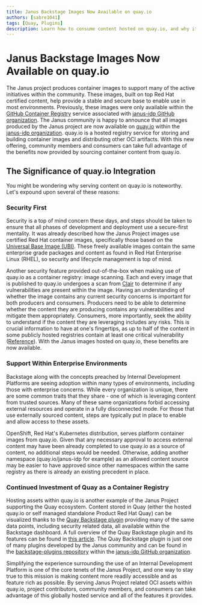```yaml
---
title: Janus Backstage Images Now Available on quay.io
authors: [sabre1041]
tags: [Quay, Plugins]
description: Learn how to consume content hosted on quay.io, and why it matters!
---
```


# Janus Backstage Images Now Available on quay.io
The Janus project produces container images to support many of the active initiatives within the community. These images, built on top Red Hat certified content, help provide a stable and secure base to enable use in most environments. Previously, these images were only available within the [GitHub Container Registry](https://github.com/orgs/janus-idp/packages) service associated with [janus-idp GitHub organization](https://github.com/janus-idp/). The Janus community is happy to announce that all images produced by the Janus project are now available on [quay.io](https://quay.io) within the [janus-idp organization](https://quay.io/organization/janus-idp). quay.io is a hosted registry service for storing and building container images and distributing other OCI artifacts. With this new offering, community members and consumers can take full advantage of the benefits now provided by sourcing container content from quay.io.

## The Significance of quay.io Integration
You might be wondering why serving content on quay.io is noteworthy. Let's expound upon several of these reasons:

### Security First
Security is a top of mind concern these days, and steps should be taken to ensure that all phases of development and deployment use a secure-first mentality. It was already described how the Janus Project images use certified Red Hat container images, specifically those based on the [Universal Base Image (UBI)](https://catalog.redhat.com/software/base-images). These freely available images contain the same enterprise grade packages and content as found in Red Hat Enterprise Linux (RHEL), so security and lifecycle management is top of mind.

Another security feature provided out-of-the-box when making use of quay.io as a container registry: image scanning. Each and every image that is published to quay.io undergoes a scan from [Clair](https://quay.github.io/clair/) to determine if any vulnerabilities are present within the image. Having an understanding of whether the image contains any current security concerns is important for both producers and consumers. Producers need to be able to determine whether the content they are producing contains any vulnerabilities and mitigate them appropriately. Consumers, more importantly, seek the ability to understand if the content they are leveraging includes any risks. This is crucial information to have at one's fingertips, as up to half of the content in some publicly hosted registries contain at least one critical vulnerability ([Reference](https://www.infoq.com/news/2020/12/dockerhub-image-vulnerabilities/)). With the Janus images hosted on quay.io, these benefits are now available.

### Support Within Enterprise Environments
Backstage along with the concepts preached by Internal Development Platforms are seeing adoption within many types of environments, including those with enterprise concerns. While every organization is unique, there are some common traits that they share - one of which is leveraging content from trusted sources. Many of these same organizations forbid accessing external resources and operate in a fully disconnected mode. For those that use externally sourced content, steps are typically put in place to enable and allow access to these assets. 

OpenShift, Red Hat's Kubernetes distribution, serves platform container images from quay.io. Given that any necessary approval to access external content may have been already completed to use quay.io as a source of content, no additional steps would be needed. Otherwise, adding another namespace (quay.io/janus-idp for example) as an allowed content source may be easier to have approved since other namespaces within the same registry as there is already an existing precedent in place.

### Continued Investment of Quay as a Container Registry
Hosting assets within quay.io is another example of the Janus Project supporting the Quay ecosystem. Content stored in Quay (either the hosted quay.io or self managed standalone Product Red Hat Quay) can be visualized thanks to the [Quay Backstage plugin](https://github.com/janus-idp/backstage-plugins/tree/main/plugins/quay) providing many of the same data points, including security related data, all available within the Backstage dashboard. A full overview of the Quay Backstage plugin and its features can be found in [this article](../2023-02-20-exploring-quay-registry-in-backstage/index.mdx). The Quay Backstage plugin is just one of many plugins developed by the Janus community and can be found in the [backstage-plugins repository](https://github.com/janus-idp/backstage-plugins) within the [janus-idp GitHub organization](https://github.com/janus-idp/).

Simplifying the experience surrounding the use of an Internal Development Platform is one of the core tenets of the Janus Project, and one way to stay true to this mission is making content more readily accessible and as feature rich as possible. By serving Janus Project related OCI assets within quay.io, project contributors, community members, and consumers can take advantage of this globally hosted service and all of the features it provides.
